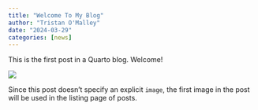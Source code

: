 ```yaml
---
title: "Welcome To My Blog"
author: "Tristan O'Malley"
date: "2024-03-29"
categories: [news]
---
```


This is the first post in a Quarto blog. Welcome!

![](thumbnail.jpg)

Since this post doesn't specify an explicit `image`, the first image in the post will be used in the listing page of posts.
